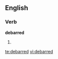 ==English==

===Verb===
'''debarred'''

# {{past of|[[debar]]}}

{{anagrams:en/abddeerr}}
[[te:debarred]]
[[vi:debarred]]